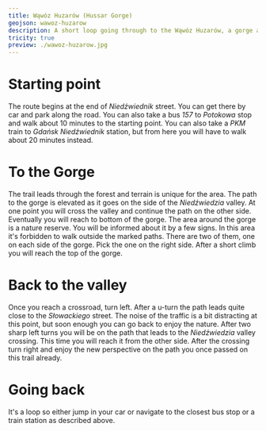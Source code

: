 ```yaml
---
title: Wąwóz Huzarów (Hussar Gorge)
geojson: wawoz-huzarow
description: A short loop going through to the Wąwóz Huzarów, a gorge and a nature reserve in Gdańsk.
tricity: true
preview: ./wawoz-huzarow.jpg
---
```


# Starting point

The route begins at the end of _Niedźwiednik_ street. You can get there by car and park along the road.
You can also take a bus _157_ to _Potokowa_ stop and walk about 10 minutes to the starting point.
You can also take a _PKM_ train to _Gdańsk Niedźwiednik_ station, but from here you will have to
walk about 20 minutes instead.

# To the Gorge

The trail leads through the forest and terrain is unique for the area. The path to the gorge is elevated
as it goes on the side of the _Niedźwiedzia_ valley. At one point you will cross the valley and continue
the path on the other side. Eventually you will reach to bottom of the gorge.
The area around the gorge is a nature reserve. You will be informed about it by a few signs.
In this area it's forbidden to walk outside the marked paths. There are two of them, one on each
side of the gorge. Pick the one on the right side. After a short climb you will reach the top
of the gorge.

# Back to the valley

Once you reach a crossroad, turn left. After a u-turn the path leads quite close to the
_Słowackiego_ street. The noise of the traffic is a bit distracting at this point, but soon enough
you can go back to enjoy the nature. After two sharp left turns you will be on the path that leads
to the _Niedźwiedzia_ valley crossing. This time you will reach it from the other side.
After the crossing turn right and enjoy the new perspective on the path you once passed
on this trail already.

# Going back

It's a loop so either jump in your car or navigate to the closest bus stop or a train station as
described above.

